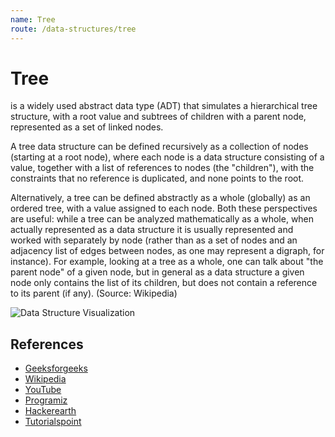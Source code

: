```yaml
---
name: Tree
route: /data-structures/tree
---
```


# Tree

is a widely used abstract data type (ADT) that simulates a hierarchical tree
structure, with a root value and subtrees of children with a parent node,
represented as a set of linked nodes.

A tree data structure can be defined recursively as a collection of nodes
(starting at a root node), where each node is a data structure consisting of a
value, together with a list of references to nodes (the "children"), with the
constraints that no reference is duplicated, and none points to the root.

Alternatively, a tree can be defined abstractly as a whole (globally) as an
ordered tree, with a value assigned to each node. Both these perspectives are
useful: while a tree can be analyzed mathematically as a whole, when actually
represented as a data structure it is usually represented and worked with
separately by node (rather than as a set of nodes and an adjacency list of edges
between nodes, as one may represent a digraph, for instance). For example,
looking at a tree as a whole, one can talk about "the parent node" of a given
node, but in general as a data structure a given node only contains the list of
its children, but does not contain a reference to its parent (if any). (Source:
Wikipedia)

![Data Structure Visualization](https://upload.wikimedia.org/wikipedia/commons/f/f7/Binary_tree.svg)

## References

- [Geeksforgeeks](https://www.geeksforgeeks.org/binary-tree-data-structure/)
- [Wikipedia](<https://en.wikipedia.org/wiki/Tree_(data_structure)>)
- [YouTube](https://www.youtube.com/watch?v=oSWTXtMglKE)
- [Programiz](https://www.programiz.com/dsa/trees)
- [Hackerearth](https://www.hackerearth.com/practice/data-structures/trees/binary-and-nary-trees/tutorial/)
- [Tutorialspoint](https://www.tutorialspoint.com/data_structures_algorithms/tree_data_structure.htm)
